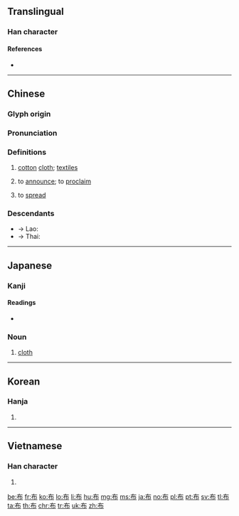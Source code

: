 {{character info/new}}
{{also|佈}}
==Translingual==

===Han character===
{{Han char|rn=50|rad=巾|as=02|sn=5|four=40227|canj=KLB|ids=⿸𠂇巾}}

====References====
* {{Han ref|kx=0328.060|dkj=08778|dj=0633.020|hdz=10728.050|uh=5E03|ud=24067|bh=A5AC|bd=42412}}

----

==Chinese==
{{zh-forms}}
{{attention|zh|what about 佈}}

===Glyph origin===
{{Han etyl}}

===Pronunciation===
{{zh-pron
|m=bù|ma=y
|c=bou3
|h=pfs=pu
|md=buó
|mn=pò͘
|w=2pu
|mc=y
|oc=y
|cat=n,v
}}

===Definitions===
{{zh-hanzi}}

# [[cotton]] [[cloth]]; [[textile]]s
#: {{zh-l|棉布|cotton cloth}}
# to [[announce]]; to [[proclaim]]
#: {{zh-l|宣布|to declare, to proclaim, to announce}}
# to [[spread]]
#: {{zh-l|遍布|to be found everywhere, to be spread all over}}

===Descendants===
* → Lao: {{l|lo|ຜ້າ||cloth}}
* → Thai: {{l|th|ผ้า||cloth}}

{{zh-cat|Beginning}}

----

==Japanese==

===Kanji===
{{ja-kanji|grade=5|rs=巾02}}

====Readings====
* {{ja-readings|goon=[[ふ]] (fu)|kanon=[[ほ]] (ho)|kun=[[ぬの]] (nuno), [[しく]] (shiku)}}

===Noun===
{{ja-noun|ぬの}}

# [[cloth]]

----

==Korean==

===Hanja===
{{ko-hanja|hangeul=포}}

# {{defn|lang=ko|sort=巾02}}

----

==Vietnamese==

===Han character===
{{vi-hantu|[[bố]], [[bô]], [[buá]], [[vố]], [[vú]], [[thân]], [[thần]], [[thặn]], [[thận]]|rs=巾02}}

# {{defn|lang=vi|sort=巾02}}

[[be:布]]
[[fr:布]]
[[ko:布]]
[[lo:布]]
[[li:布]]
[[hu:布]]
[[mg:布]]
[[ms:布]]
[[ja:布]]
[[no:布]]
[[pl:布]]
[[pt:布]]
[[sv:布]]
[[tl:布]]
[[ta:布]]
[[th:布]]
[[chr:布]]
[[tr:布]]
[[uk:布]]
[[zh:布]]